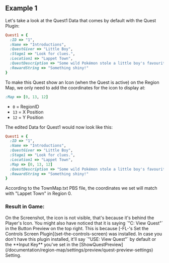 ## Example 1

Let's take a look at the Quest1 Data that comes by default with the Quest Plugin:

```ruby
Quest1 = {
  :ID => "1",
  :Name => "Introductions",
  :QuestGiver => "Little Boy",
  :Stage1 => "Look for clues.",
  :Location1 => "Lappet Town",
  :QuestDescription => "Some wild Pokémon stole a little boy's favourite toy. Find those troublemakers and help him get it back.",
  :RewardString => "Something shiny!"
}
```
To make this Quest show an Icon (when the Quest is active) on the Region Map, we only need to add the coordinates for the icon to display at:

```ruby
:Map => [0, 13, 12]
```
- `0` = RegionID
- `13` = X Position
- `12` = Y Position 

The edited Data for Quest1 would now look like this:

```ruby 
Quest1 = {
  :ID => "1",
  :Name => "Introductions",
  :QuestGiver => "Little Boy",
  :Stage1 => "Look for clues.",
  :Location1 => "Lappet Town",
  :Map => [0, 13, 12]
  :QuestDescription => "Some wild Pokémon stole a little boy's favourite toy. Find those troublemakers and help him get it back.",
  :RewardString => "Something shiny!"
}
```

According to the TownMap.txt PBS file, the coordinates we set will match with "Lappet Town" in Region 0.
<br/>

### Result in Game:
<ImageWithCaption src="/images/documentation/region-map/Quest Icons and Preview 1.png" caption="Quest 1"/>
<Callout type="hint">
  On the Screenshot, the icon is not visible, that's because it's behind the Player's Icon. You might also have noticed that it is saying `"C: View Quest"` in the Button Preview on the top right. This is because [-FL-'s Set the Controls Screen Plugin](set-the-controls-screen) was installed. In case you don't have this plugin installed, it'll say `"USE: View Quest"` by default or the **Input Key** you've set in the [ShowQuestPreview](/documentation/region-map/settings/preview/quest-preview-settings) Setting.
</Callout>

<ImageWithCaption src="/images/documentation/region-map/Quest Icons and Preview 2.png" caption="Quest 1 Preview"/>